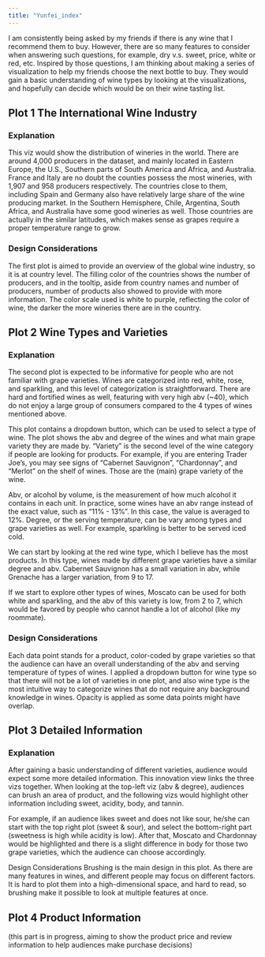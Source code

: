 ```yaml
---
title: "Yunfei_index"
---
```


I am consistently being asked by my friends if there is any wine that I recommend them to buy. However, there are so many features to consider when answering such questions, for example, dry v.s. sweet, price, white or red, etc. Inspired by those questions, I am thinking about making a series of visualization to help my friends choose the next bottle to buy. They would gain a basic understanding of wine types by looking at the visualizations, and hopefully can decide which would be on their wine tasting list.



## Plot 1 The International Wine Industry
### Explanation
This viz would show the distribution of wineries in the world. There are around 4,000 producers in the dataset, and mainly located in Eastern Europe, the U.S., Southern parts of South America and Africa, and Australia. France and Italy are no doubt the counties possess the most wineries, with 1,907 and 958 producers respectively. The countries close to them, including Spain and Germany also have relatively large share of the wine producing market. In the Southern Hemisphere, Chile, Argentina, South Africa, and Australia have some good wineries as well. Those countries are actually in the similar latitudes, which makes sense as grapes require a proper temperature range to grow.

### Design Considerations
The first plot is aimed to provide an overview of the global wine industry, so it is at country level. The filling color of the countries shows the number of producers, and in the tooltip, aside from country names and number of producers, number of products also showed to provide with more information. The color scale used is white to purple, reflecting the color of wine, the darker the more wineries there are in the country.

## Plot 2 Wine Types and Varieties
### Explanation
The second plot is expected to be informative for people who are not familiar with grape varieties. Wines are categorized into red, white, rose, and sparkling, and this level of categorization is straightforward. There are hard and fortified wines as well, featuring with very high abv (~40), which do not enjoy a large group of consumers compared to the 4 types of wines mentioned above.

This plot contains a dropdown button, which can be used to select a type of wine. The plot shows the abv and degree of the wines and what main grape variety they are made by. “Variety” is the second level of the wine category if people are looking for products. For example, if you are entering Trader Joe’s, you may see signs of “Cabernet Sauvignon”, “Chardonnay”, and “Merlot” on the shelf of wines. Those are the (main) grape variety of the wine.

Abv, or alcohol by volume, is the measurement of how much alcohol it contains in each unit. In practice, some wines have an abv range instead of the exact value, such as “11% - 13%”. In this case, the value is averaged to 12%. Degree, or the serving temperature, can be vary among types and grape varieties as well. For example, sparkling is better to be served iced cold.

We can start by looking at the red wine type, which I believe has the most products. In this type, wines made by different grape varieties have a similar degree and abv. Cabernet Sauvignon has a small variation in abv, while Grenache has a larger variation, from 9 to 17.

If we start to explore other types of wines, Moscato can be used for both white and sparkling, and the abv of this variety is low, from 2 to 7, which would be favored by people who cannot handle a lot of alcohol (like my roommate).

### Design Considerations
Each data point stands for a product, color-coded by grape varieties so that the audience can have an overall understanding of the abv and serving temperature of types of wines. I applied a dropdown button for wine type so that there will not be a lot of varieties in one plot, and also wine type is the most intuitive way to categorize wines that do not require any background knowledge in wines. Opacity is applied as some data points might have overlap.

## Plot 3 Detailed Information
### Explanation
After gaining a basic understanding of different varieties, audience would expect some more detailed information. This innovation view links the three vizs together. When looking at the top-left viz (abv & degree), audiences can brush an area of product, and the following vizs would highlight other information including sweet, acidity, body, and tannin.

For example, if an audience likes sweet and does not like sour, he/she can start with the top right plot (sweet & sour), and select the bottom-right part (sweetness is high while acidity is low). After that, Moscato and Chardonnay would be highlighted and there is a slight difference in body for those two grape varieties, which the audience can choose accordingly.

Design Considerations
Brushing is the main design in this plot. As there are many features in wines, and different people may focus on different factors. It is hard to plot them into a high-dimensional space, and hard to read, so brushing make it possible to look at multiple features at once.

## Plot 4 Product Information
(this part is in progress, aiming to show the product price and review information to help audiences make purchase decisions)